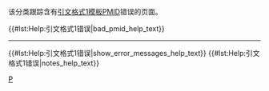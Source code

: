 {{polluted category}}
{{Tracking category}}
{{empty category}}
该分类跟踪含有[[WP:CS1|引文格式1模板]]PMID错误的页面。

{{#lst:Help:引文格式1错误|bad_pmid_help_text}}

----
{{#lst:Help:引文格式1错误|show_error_messages_help_text}}
{{#lst:Help:引文格式1错误|notes_help_text}}
<!-- {{#lst:Help:引文格式1错误|references_help_text}} -->
{{CategoryTOC}}<!-- {{Large category TOC 2}} -->
[[Category:引文格式1错误|P]]